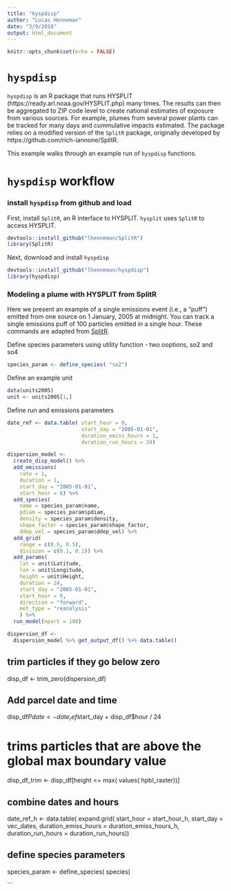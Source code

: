 ```yaml
---
title: "hyspdisp"
author: "Lucas Henneman"
date: "3/9/2018"
output: html_document
---
```


```r
knitr::opts_chunk$set(echo = FALSE)
```

# ```hyspdisp```

```hyspdisp``` is an R package that runs HYSPLIT (https://ready.arl.noaa.gov/HYSPLIT.php) many times. The results can then be aggregated to ZIP code level to create national estimates of exposure from various sources.  For example, plumes from several power plants can be tracked for many days and cummulative impacts estimated. The package relies on a modified version of the ```SplitR``` package, originally developed by https://github.com/rich-iannone/SplitR.

This example walks through an example run of ```hyspdisp``` functions.

# ```hyspdisp``` workflow
### install ```hyspdisp``` from github and load 
First, install ```SplitR```, an R interface to HYSPLIT. ```hysplit``` uses ```SplitR``` to access HYSPLIT.
```r
devtools::install_github("lhenneman/SplitR")
library(SplitR)
```
Next, download and install ```hyspdisp```
```r
devtools::install_github("lhenneman/hyspdisp")
library(hyspdisp)
```

### Modeling a plume with HYSPLIT from SplitR
Here we present an example of a single emissions event (i.e., a "puff") emitted from one source on 1 January, 2005 at midnight. You can track a single emissions puff of 100 particles emitted in a single hour. These commands are adapted from [SplitR](https://github.com/rich-iannone/SplitR). 

Define species parameters using utility function - two ooptions, so2 and so4
```r
species_param <- define_species( "so2")
```

Define an example unit
```r
data(units2005)
unit <- units2005[1,]
```

Define run and emissions parameters
```r
date_ref <- data.table( start_hour = 0,
                        start_day = "2005-01-01",
                        duration_emiss_hours = 1,
                        duration_run_hours = 24)
```
 
```r
dispersion_model <-
  create_disp_model() %>%
  add_emissions(
    rate = 1,
    duration = 1,
    start_day = "2005-01-01",
    start_hour = 0) %>%
  add_species(
    name = species_param$name,
    pdiam = species_param$pdiam, 
    density = species_param$density, 
    shape_factor = species_param$shape_factor, 
    ddep_vel = species_param$ddep_vel) %>% 
  add_grid(
    range = c(0.5, 0.5),
    division = c(0.1, 0.1)) %>%
  add_params(
    lat = unit$Latitude,
    lon = unit$Longitude,
    height = unit$Height,
    duration = 24,
    start_day = "2005-01-01",
    start_hour = 0,
    direction = "forward",
    met_type = "reanalysis"
    ) %>%
  run_model(npart = 100)
```

```r
dispersion_df <-
  dispersion_model %>% get_output_df() %>% data.table()
```

## trim particles if they go below zero
disp_df <- trim_zero(dispersion_df)

## Add parcel date and time
disp_df$Pdate <- date_ref$start_day + disp_df$hour / 24

# trims particles that are above the global max boundary value
disp_df_trim <- disp_df[height <= max( values( hpbl_raster))]



## combine dates and hours
date_ref_h <- data.table( expand.grid( start_hour = start_hour_h,
                                       start_day = vec_dates,
                                       duration_emiss_hours = duration_emiss_hours_h,
                                       duration_run_hours = duration_run_hours))

## define species parameters
species_param <- define_species( species)

```




























